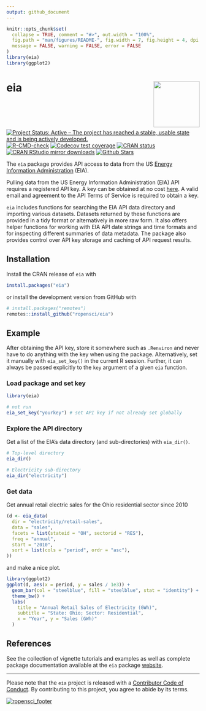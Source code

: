 ```yaml
---
output: github_document
---
```


<!-- README.md is generated from README.Rmd. Please edit that file -->

```r
knitr::opts_chunk$set(
  collapse = TRUE, comment = "#>", out.width = "100%",
  fig.path = "man/figures/README-", fig.width = 7, fig.height = 4, dpi = 150,
  message = FALSE, warning = FALSE, error = FALSE
)
library(eia)
library(ggplot2)
```

# eia <img src="man/figures/logo.png" style="margin-left:10px;margin-bottom:5px;" width="120" align="right">

<!-- badges: start -->
[![Project Status: Active – The project has reached a stable, usable state and is being actively developed.](https://www.repostatus.org/badges/latest/active.svg)](https://www.repostatus.org/)
[![R-CMD-check](https://github.com/ropensci/eia/actions/workflows/R-CMD-check.yaml/badge.svg)](https://github.com/ropensci/eia/actions/workflows/R-CMD-check.yaml)
[![Codecov test coverage](https://codecov.io/gh/ropensci/eia/branch/master/graph/badge.svg)](https://app.codecov.io/gh/ropensci/eia?branch=master)
[![CRAN status](https://www.r-pkg.org/badges/version/eia)](https://cran.r-project.org/package=eia)
[![CRAN RStudio mirror downloads](https://cranlogs.r-pkg.org/badges/eia)](https://cran.r-project.org/package=eia)
[![Github Stars](https://img.shields.io/github/stars/ropensci/eia.svg?style=social&label=Github)](https://github.com/ropensci/eia)
<!-- badges: end -->

The `eia` package provides API access to data from the US [Energy Information Administration](https://www.eia.gov/) (EIA).

Pulling data from the US Energy Information Administration (EIA) API requires a registered API key.
A key can be obtained at no cost [here](https://www.eia.gov/opendata/register.php).
A valid email and agreement to the API Terms of Service is required to obtain a key.

`eia` includes functions for searching the EIA API data directory and importing various datasets.
Datasets returned by these functions are provided in a tidy format or alternatively in more raw form.
It also offers helper functions for working with EIA API date strings and time formats and for
inspecting different summaries of data metadata. The package also provides control over API key
storage and caching of API request results.

## Installation

Install the CRAN release of `eia` with

```r
install.packages("eia")
```

or install the development version from GitHub with

```r
# install.packages("remotes")
remotes::install_github("ropensci/eia")
```

## Example

After obtaining the API key, store it somewhere such as `.Renviron` and never have
to do anything with the key when using the package. Alternatively, set it manually
with `eia_set_key()` in the current R session. Further, it can always be passed
explicitly to the `key` argument of a given `eia` function.

### Load package and set key

```r
library(eia)

# not run
eia_set_key("yourkey") # set API key if not already set globally
```

### Explore the API directory

Get a list of the EIA's data directory (and sub-directories) with `eia_dir()`.

```r
# Top-level directory
eia_dir()

# Electricity sub-directory
eia_dir("electricity")
```

### Get data

Get annual retail electric sales for the Ohio residential sector since 2010

```r
(d <- eia_data(
  dir = "electricity/retail-sales",
  data = "sales",
  facets = list(stateid = "OH", sectorid = "RES"),
  freq = "annual",
  start = "2010",
  sort = list(cols = "period", ordr = "asc"),
))
```

and make a nice plot.

```r
library(ggplot2)
ggplot(d, aes(x = period, y = sales / 1e3)) +
  geom_bar(col = "steelblue", fill = "steelblue", stat = "identity") +
  theme_bw() +
  labs(
    title = "Annual Retail Sales of Electricity (GWh)",
    subtitle = "State: Ohio; Sector: Residential",
    x = "Year", y = "Sales (GWh)"
  )
```

## References

See the collection of vignette tutorials and examples as well as complete package
documentation available at the `eia` package [website](https://docs.ropensci.org/eia/).

---

Please note that the `eia` project is released with
a [Contributor Code of Conduct](https://github.com/ropensci/eia/blob/master/CODE_OF_CONDUCT.md).
By contributing to this project, you agree to abide by its terms.

[![ropensci_footer](https://ropensci.org/public_images/ropensci_footer.png)](https://ropensci.org)
